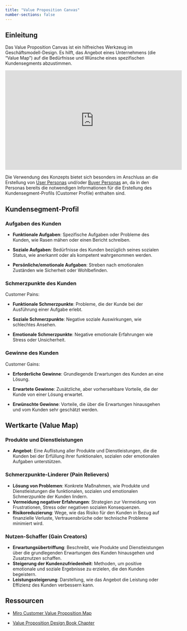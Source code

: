 ```yaml
---
title: "Value Proposition Canvas"
number-sections: false
---
```


## Einleitung

Das Value Proposition Canvas ist ein hilfreiches Werkzeug im Geschäftsmodell-Design. Es hilft, das Angebot eines Unternehmens (die "Value Map") auf die Bedürfnisse und Wünsche eines spezifischen Kundensegments abzustimmen.


<iframe width="560" height="315" src="https://www.youtube-nocookie.com/embed/ReM1uqmVfP0?si=JTsaqJfNlw8UFos5" title="YouTube video player" frameborder="0" allow="accelerometer; autoplay; clipboard-write; encrypted-media; gyroscope; picture-in-picture; web-share" allowfullscreen></iframe>

Die Verwendung des Konzepts bietet sich besonders im Anschluss an die Erstellung von [User Personas](/docs/user-persona.qmd) und/oder [Buyer Personas](/docs/buyer-persona.qmd) an, da in den Personas bereits die notwendigen Informationen für die Erstellung des Kundensegment-Profils (Customer Profile) enthalten sind.

## Kundensegment-Profil

### Aufgaben des Kunden

- **Funktionale Aufgaben**: Spezifische Aufgaben oder Probleme des Kunden, wie Rasen mähen oder einen Bericht schreiben.

- **Soziale Aufgaben**: Bedürfnisse des Kunden bezüglich seines sozialen Status, wie anerkannt oder als kompetent wahrgenommen werden.

- **Persönliche/emotionale Aufgaben**: Streben nach emotionalen Zuständen wie Sicherheit oder Wohlbefinden.

### Schmerzpunkte des Kunden

Customer Pains:

- **Funktionale Schmerzpunkte**: Probleme, die der Kunde bei der Ausführung einer Aufgabe erlebt.

- **Soziale Schmerzpunkte**: Negative soziale Auswirkungen, wie schlechtes Ansehen.

- **Emotionale Schmerzpunkte**: Negative emotionale Erfahrungen wie Stress oder Unsicherheit.

### Gewinne des Kunden 

Customer Gains:

- **Erforderliche Gewinne**: Grundlegende Erwartungen des Kunden an eine Lösung.

- **Erwartete Gewinne**: Zusätzliche, aber vorhersehbare Vorteile, die der Kunde von einer Lösung erwartet.

- **Erwünschte Gewinne**: Vorteile, die über die Erwartungen hinausgehen und vom Kunden sehr geschätzt werden.

## Wertkarte (Value Map)

### Produkte und Dienstleistungen

- **Angebot**: Eine Auflistung aller Produkte und Dienstleistungen, die die Kunden bei der Erfüllung ihrer funktionalen, sozialen oder emotionalen Aufgaben unterstützen.

### Schmerzpunkte-Linderer (Pain Relievers)

- **Lösung von Problemen**: Konkrete Maßnahmen, wie Produkte und Dienstleistungen die funktionalen, sozialen und emotionalen Schmerzpunkte der Kunden lindern.
- **Vermeidung negativer Erfahrungen**: Strategien zur Vermeidung von Frustrationen, Stress oder negativen sozialen Konsequenzen.
- **Risikoreduzierung**: Wege, wie das Risiko für den Kunden in Bezug auf finanzielle Verluste, Vertrauensbrüche oder technische Probleme minimiert wird.

### Nutzen-Schaffer (Gain Creators)

- **Erwartungsübertriffung**: Beschreibt, wie Produkte und Dienstleistungen über die grundlegenden Erwartungen des Kunden hinausgehen und Zusatznutzen schaffen.
- **Steigerung der Kundenzufriedenheit**: Methoden, um positive emotionale und soziale Ergebnisse zu erzielen, die den Kunden begeistern.
- **Leistungssteigerung**: Darstellung, wie das Angebot die Leistung oder Effizienz des Kunden verbessern kann.

## Ressourcen

- [Miro Customer Value Proposition Map](https://miro.com/miroverse/customer-value-proposition-map/)

- [Value Proposition Design Book Chapter](https://issuu.com/business.model.innovation/docs/vpd_sneakpeek)
